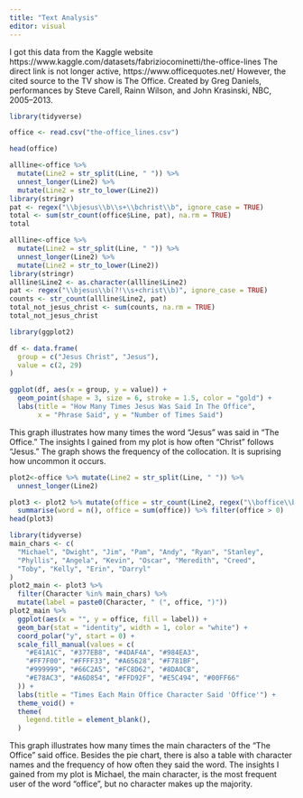 ```yaml
---
title: "Text Analysis"
editor: visual
---
```

I got this data from the Kaggle website https://www.kaggle.com/datasets/fabriziocominetti/the-office-lines
The direct link is not longer active, https://www.officequotes.net/ 
However, the cited source to the TV show is The Office. Created by Greg Daniels, performances by Steve Carell, Rainn Wilson, and John Krasinski, NBC, 2005–2013.
```r
library(tidyverse)
```

```r
office <- read.csv("the-office_lines.csv")
```

```r
head(office)
```

```r

allline<-office %>% 
  mutate(Line2 = str_split(Line, " ")) %>% 
  unnest_longer(Line2) %>%
  mutate(Line2 = str_to_lower(Line2))
library(stringr)
pat <- regex("\\bjesus\\b\\s+\\bchrist\\b", ignore_case = TRUE)
total <- sum(str_count(office$Line, pat), na.rm = TRUE)
total

```

```r
allline<-office %>% 
  mutate(Line2 = str_split(Line, " ")) %>% 
  unnest_longer(Line2) %>%
  mutate(Line2 = str_to_lower(Line2))
library(stringr)
allline$Line2 <- as.character(allline$Line2)
pat <- regex("\\bjesus\\b(?!\\s+christ\\b)", ignore_case = TRUE)
counts <- str_count(allline$Line2, pat)
total_not_jesus_christ <- sum(counts, na.rm = TRUE)
total_not_jesus_christ
```


```r
library(ggplot2)

df <- data.frame(
  group = c("Jesus Christ", "Jesus"),
  value = c(2, 29)
)

ggplot(df, aes(x = group, y = value)) +
  geom_point(shape = 3, size = 6, stroke = 1.5, color = "gold") +
  labs(title = "How Many Times Jesus Was Said In The Office", 
       x = "Phrase Said", y = "Number of Times Said") 


```

This graph illustrates how many times the word "Jesus" was said in "The Office." The insights I gained from my plot is how often "Christ" follows "Jesus." The graph shows the frequency of the collocation. It is suprising how uncommon it occurs.

```r
plot2<-office %>% mutate(Line2 = str_split(Line, " ")) %>% 
  unnest_longer(Line2)
```

```r
plot3 <- plot2 %>% mutate(office = str_count(Line2, regex("\\boffice\\b"))) %>% group_by(Character) %>% 
  summarise(word = n(), office = sum(office)) %>% filter(office > 0)
head(plot3)
```

```r
library(tidyverse)
main_chars <- c(
  "Michael", "Dwight", "Jim", "Pam", "Andy", "Ryan", "Stanley",
  "Phyllis", "Angela", "Kevin", "Oscar", "Meredith", "Creed",
  "Toby", "Kelly", "Erin", "Darryl"
)
plot2_main <- plot3 %>%
  filter(Character %in% main_chars) %>%
  mutate(label = paste0(Character, " (", office, ")"))  
plot2_main %>%
  ggplot(aes(x = "", y = office, fill = label)) +
  geom_bar(stat = "identity", width = 1, color = "white") +
  coord_polar("y", start = 0) +
  scale_fill_manual(values = c(
    "#E41A1C", "#377EB8", "#4DAF4A", "#984EA3",
    "#FF7F00", "#FFFF33", "#A65628", "#F781BF",
    "#999999", "#66C2A5", "#FC8D62", "#8DA0CB",
    "#E78AC3", "#A6D854", "#FFD92F", "#E5C494", "#00FF66"
  )) +
  labs(title = "Times Each Main Office Character Said 'Office'") +
  theme_void() +
  theme(
    legend.title = element_blank(),
  )

```

This graph illustrates how many times the main characters of the "The Office" said office. Besides the pie chart, there is also a table with character names and the frequency of how often they said the word. The insights I gained from my plot is Michael, the main character, is the most frequent user of the word "office", but no character makes up the majority.
